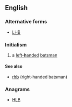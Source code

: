 ==English==

===Alternative forms===
* [[LHB]]

===Initialism===
{{rfc-header|Initialism}}
{{head|en|initialism}}

# {{label|en|cricket}} a [[left-handed|'''l'''eft-'''h'''anded]] [[batsman]]

====See also====
* [[rhb]] (right-handed batsman)

===Anagrams===
* [[HLB#English|HLB]]